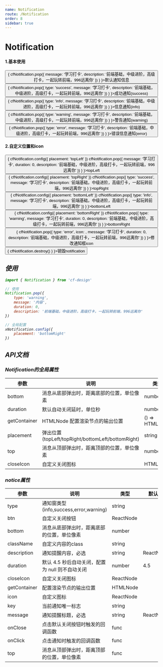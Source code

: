 ```yaml
---
name: Notification
route: /Notification
order: 8
sidebar: true
---
```



# Notification

#### 1.基本使用
<Playground>
    <Button onClick={
        () => {
            cfNotification.pop({
                message: '学习打卡',
                description: '前端基础，中级进阶，高级打卡，一起玩转前端，996远离你'
            })
        }
    }>默认通知信息</Button><br />
    <Button type="primary" onClick={
        () => {
            cfNotification.pop({
                type: 'success',
                message: '学习打卡',
                description: '前端基础，中级进阶，高级打卡，一起玩转前端，996远离你'
            })
        }
    }>成功通知(success)</Button><br />
    <Button type="pure" onClick={
        () => {
            cfNotification.pop({
                type: 'info',
                message: '学习打卡',
                description: '前端基础，中级进阶，高级打卡，一起玩转前端，996远离你'
            })
        }
    }>信息通知(info)</Button><br />
    <Button type="primary" onClick={
        () => {
            cfNotification.pop({
                type: 'warning',
                message: '学习打卡',
                description: '前端基础，中级进阶，高级打卡，一起玩转前端，996远离你'
            })
        }
    }>警告通知(warning)</Button><br />
    <Button type="warning" onClick={
        () => {
            cfNotification.pop({
                type: 'error',
                message: '学习打卡',
                description: '前端基础，中级进阶，高级打卡，一起玩转前端，996远离你'
            })
        }
    }>错误信息通知(error)</Button>
</Playground>

#### 2.自定义位置和icon
<Playground>
    <Button onClick={
        () => {
            cfNotification.config({
                placement: 'topLeft'
            })
            cfNotification.pop({
                message: '学习打卡',
                duration: 0,
                description: '前端基础，中级进阶，高级打卡，一起玩转前端，996远离你'
            })
        }
    }>topLeft</Button><i style={{marginLeft: '16px'}} />
    <Button type="primary" onClick={
        () => {
            cfNotification.config({
                placement: 'topRight'
            })
            cfNotification.pop({
                type: 'success',
                message: '学习打卡',
                description: '前端基础，中级进阶，高级打卡，一起玩转前端，996远离你'
            })
        }
    }>topRight</Button><i style={{marginLeft: '16px'}} />
    <Button type="pure" onClick={
        () => {
            cfNotification.config({
                placement: 'bottomLeft'
            })
            cfNotification.pop({
                type: 'info',
                message: '学习打卡',
                description: '前端基础，中级进阶，高级打卡，一起玩转前端，996远离你'
            })
        }
    }>bottomLeft</Button><i style={{marginLeft: '16px'}} />
    <Button type="primary" onClick={
        () => {
            cfNotification.config({
                placement: 'bottomRight'
            })
            cfNotification.pop({
                type: 'warning',
                message: '学习打卡',
                duration: 0,
                description: '前端基础，中级进阶，高级打卡，一起玩转前端，996远离你'
            })
        }
    }>bottomRight</Button><i style={{marginLeft: '16px'}} />
    <Button type="warning" onClick={
        () => {
            cfNotification.pop({
                type: 'error',
                icon: <Icon type="FaRegSadCry" />,
                message: '学习打卡',
                duration: 0,
                description: '前端基础，中级进阶，高级打卡，一起玩转前端，996远离你'
            })
        }
    }>修改通知框icon</Button><i style={{marginLeft: '16px'}} />
    <Button type="warning" onClick={
        () => {
            cfNotification.destroy()
        }
    }>销毁notification</Button>
</Playground>

## 使用
``` js
import { Notification } from 'cf-design'

// 使用
Notification.pop({
    type: 'warning',
    message: '内容',
    duration: 0,
    description: '前端基础，中级进阶，高级打卡，一起玩转前端，996远离你'
})

// 全局配置
xNotification.config({
    placement: 'bottomRight'
})
```

 ## API文档

 ### Notification的全局属性
|  参数  |  说明  |  类型  |  默认值  |
|  ---   |  ---  |  ---  |  ---  |
|  bottom  |  消息从底部弹出时，距离底部的位置，单位像素  |  number  |  '24px'  |
|  duration  |  默认自动关闭延时，单位秒  |  number  |  4.5s  |
|  getContainer  |  HTMLNode 配置渲染节点的输出位置  |  () => HTMLNode  |  () => document.body  |
|  placement  |  弹出位置(topLeft/topRight/bottomLeft/bottomRight)  |  string  |   'topRight'  |
|  top  |  消息从顶部弹出时，距离顶部的位置，单位像素  |  number  |  '24px'  |
|  closeIcon  |  自定义关闭图标  |  HTMLNode  |    |

 ### notice属性
|  参数  |  说明  |  类型  |  默认值  |
|  ---   |  ---  |  ---  |  ---  |
|  type  |  通知窗类型(info,success,error,warning)  |  string  |    |
|  btn  |  自定义关闭按钮  |  ReactNode  |   |
|  bottom  |  消息从底部弹出时，距离底部的位置，单位像素  |  number  |    |
|  className  |  自定义内容的class  |  string  |    |
|  description  |  通知提醒内容，必选  |  string|ReactNode  |    |
|  duration  |  默认 4.5 秒后自动关闭，配置为 null 则不自动关闭  |  number  |  4.5  |
|  closeIcon  |  自定义关闭图标  |  ReactNode  |    |
|  getContainer  |  配置渲染节点的输出位置  |  HTMLNode  |    |
|  icon  |  自定义图标  |  ReactNode  |    |
|  key  |  当前通知唯一标志  |  string  |    |
|  message  |  通知提醒标题，必选  |  string|ReactNode  |    |
|  onClose  |  点击默认关闭按钮时触发的回调函数  |  func  |    |
|  onClick  |  点击通知时触发的回调函数  |  func  |    |
|  top  |  消息从顶部弹出时，距离顶部的位置，单位像素  |  func  |    |

